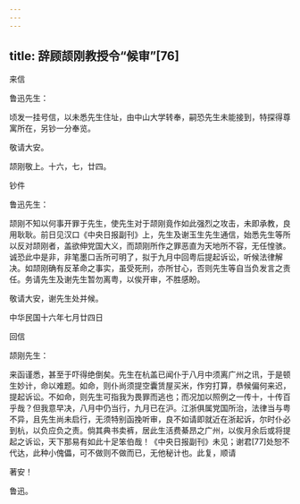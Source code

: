 ```yaml
---
---
---
```

title: 辞顾颉刚教授令“候审”[76]
---




来信

鲁迅先生：

顷发一挂号信，以未悉先生住址，由中山大学转奉，嗣恐先生未能接到，特探得尊寓所在，另钞一分奉览。

敬请大安。

颉刚敬上。十六，七，廿四。

钞件

鲁迅先生：

颉刚不知以何事开罪于先生，使先生对于颉刚竟作如此强烈之攻击，未即承教，良用耿耿。前日见汉口《中央日报副刊》上，先生及谢玉生先生通信，始悉先生等所以反对颉刚者，盖欲伸党国大义，而颉刚所作之罪恶直为天地所不容，无任惶骇。诚恐此中是非，非笔墨口舌所可明了，拟于九月中回粤后提起诉讼，听候法律解决。如颉刚确有反革命之事实，虽受死刑，亦所甘心，否则先生等自当负发言之责任。务请先生及谢先生暂勿离粤，以俟开审，不胜感盼。

敬请大安，谢先生处并候。

中华民国十六年七月廿四日

回信

颉刚先生：

来函谨悉，甚至于吓得绝倒矣。先生在杭盖已闻仆于八月中须离广州之讯，于是顿生妙计，命以难题。如命，则仆尚须提空囊赁屋买米，作穷打算，恭候偏何来迟，提起诉讼。不如命，则先生可指我为畏罪而逃也；而况加以照例之一传十，十传百乎哉？但我意早决，八月中仍当行，九月已在沪。江浙俱属党国所治，法律当与粤不异，且先生尚未启行，无须特别函挽听审，良不如请即就近在浙起诉，尔时仆必到杭，以负应负之责。倘其典书卖裤，居此生活费綦昂之广州，以俟月余后或将提起之诉讼，天下那易有如此十足笨伯哉！《中央日报副刊》未见；谢君[77]处恕不代达，此种小傀儡，可不做则不做而已，无他秘计也。此复，顺请

著安！

鲁迅。